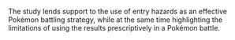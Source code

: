 \par

The study lends support to the use of entry hazards as an effective Pokémon battling strategy, while at the same time highlighting the limitations of using the results prescriptively in a Pokémon battle.  
